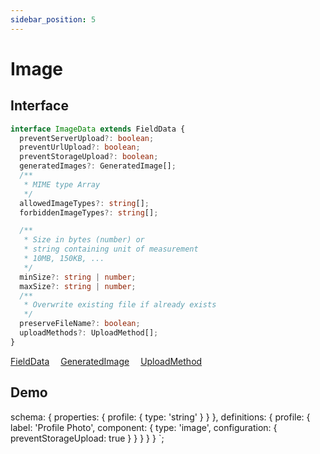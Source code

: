 ```yaml
---
sidebar_position: 5
---
```


# Image

## Interface

```typescript
interface ImageData extends FieldData {
  preventServerUpload?: boolean;
  preventUrlUpload?: boolean;
  preventStorageUpload?: boolean;
  generatedImages?: GeneratedImage[];
  /**
   * MIME type Array
   */
  allowedImageTypes?: string[];
  forbiddenImageTypes?: string[];

  /**
   * Size in bytes (number) or
   * string containing unit of measurement
   * 10MB, 150KB, ...
   */
  minSize?: string | number;
  maxSize?: string | number;
  /**
   * Overwrite existing file if already exists
   */
  preserveFileName?: boolean;
  uploadMethods?: UploadMethod[];
}
```

<a href="/docs/types/field-data">FieldData</a>&emsp;
<a href="/docs/types/generated-image">GeneratedImage</a>&emsp;
<a href="/docs/types/upload-method">UploadMethod</a>&emsp;

## Demo


  schema: {
    properties: {
      profile: {
        type: 'string'
      }
    }
  },
  definitions: {
    profile: {
      label: 'Profile Photo',
      component: {
        type: 'image',
        configuration: {
          preventStorageUpload: true
        }
      }
    }
  }
}
`;

<jms-editor code={code}></jms-editor>
